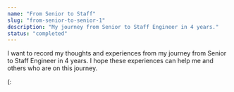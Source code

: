 ```yaml
---
name: "From Senior to Staff"
slug: "from-senior-to-senior-1"
description: "My journey from Senior to Staff Engineer in 4 years."
status: "completed"
---
```


I want to record my thoughts and experiences from my journey from Senior to Staff Engineer in 4 years.
I hope these experiences can help me and others who are on this journey.

(:
